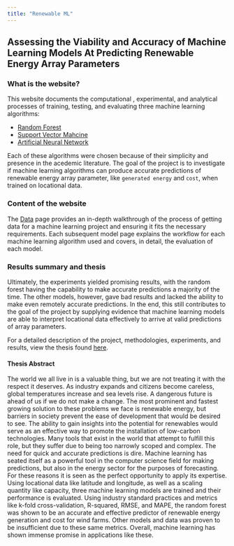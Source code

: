```yaml
---
title: "Renewable ML"
---
```


## Assessing the Viability and Accuracy of Machine Learning Models At Predicting Renewable Energy Array Parameters

### What is the website?

This website documents the computational , experimental, and analytical processes of training, testing, and evaluating three machine learning algorithms:

- [Random Forest](rf.qmd)
- [Support Vector Mahcine](svm.qmd)
- [Artificial Neural Network](ann.qmd)

Each of these algorithms were chosen because of their simplicity and presence in the acedemic literature. The goal of the project is to investigate if machine learning algorithms can produce accurate predictions of renewable energy array parameter, like `generated energy` and `cost`, when trained on locational data.

### Content of the website

The [Data](data.qmd) page provides an in-depth walkthrough of the process of getting data for a machine learning project and ensuring it fits the necessary requirements. Each subsequent model page explains the workflow for each machine learning algorithm used and covers, in detail, the evaluation of each model.

### Results summary and thesis

Ultimately, the experiments yielded promising results, with the random forest having the capability to make accurate predictions a majority of the time. The other models, however, gave bad results and lacked the ability to make even remotely accurate predictions. In the end, this still contributes to the goal of the project by supplying evidence that machine learning models are able to interpret locational data effectively to arrive at valid predictions of array parameters.

For a detailed description of the project, methodologies, experiments, and results, view the thesis found [here](https://github.com/ReadyResearchers-2023-24/cis-600-f2023-610-s2024-senior-thesis-AidanNeeson).

#### Thesis Abstract

The world we all live in is a valuable thing, but we are not treating it with the respect it deserves. As industry expands and citizens become careless, global temperatures increase and sea levels rise. A dangerous future is ahead of us if we do not make a change. The most prominent and fastest growing solution to these problems we face is renewable energy, but barriers in society prevent the ease of development that would be desired to see. The ability to gain insights into the potential for renewables would serve as an effective way to promote the installation of low-carbon technologies. Many tools that exist in the world that attempt to fulfill this role, but they suffer due to being too narrowly scoped and complex. The need for quick and accurate predictions is dire. Machine learning has seated itself as a powerful tool in the computer science field for making predictions, but also in the energy sector for the purposes of forecasting. For these reasons it is seen as the perfect opportunity to apply its expertise. Using locational data like latitude and longitude, as well as a scaling quantity like capacity, three machine learning models are trained and their performance is evaluated. Using industry standard practices and metrics like k-fold cross-validation, R-squared, RMSE, and MAPE, the random forest was shown to be an accurate and effective predictor of renewable energy generation and cost for wind farms. Other models and data was proven to be insufficient due to these same metrics. Overall, machine learning has shown immense promise in applications like these.
